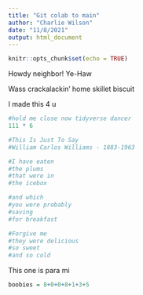 ```yaml
---
title: "Git colab to main"
author: "Charlie Wilson"
date: "11/8/2021"
output: html_document
---
```


```r
knitr::opts_chunk$set(echo = TRUE)
```

Howdy neighbor! Ye-Haw 

Wass crackalackin' home skillet biscuit

I made this 4 u
```r
#hold me close now tidyverse dancer
111 * 6

#This Is Just To Say
#William Carlos Williams - 1883-1963

#I have eaten
#the plums
#that were in
#the icebox

#and which
#you were probably
#saving
#for breakfast

#Forgive me
#they were delicious
#so sweet
#and so cold
```

This one is para mi
```r
boobies = 8+0+0+8+1+3+5 
```

